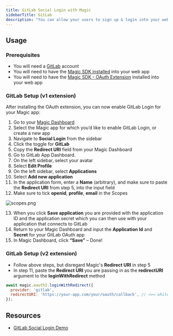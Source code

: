 ```yaml
---
title: GitLab Social Login with Magic
sidebarTitle: GitLab
description: "You can allow your users to sign up & login into your web application with their GitLab account."
---
```



## Usage

### Prerequisites

* You will need a [GitLab](https://gitlab.com/) account
* You will need to have the [Magic SDK installed](/embedded-wallets/sdk/overview) into your web app
* You will need to have the [Magic SDK - OAuth Extension](/embedded-wallets/authentication/login/oauth/oauth-implementation) installed into your web app

### GitLab Setup (v1 extension)

After installing the OAuth extension, you can now enable GitLab Login for your Magic app:

1.  Go to your [Magic Dashboard](https://dashboard.magic.link/login)
2.  Select the Magic app for which you’d like to enable GitLab Login, or create a new app
3.  Navigate to **Social Login** from the sidebar
4.  Click the toggle for **GitLab**
5.  Copy the **Redirect URI** field from your Magic Dashboard
6.  Go to GitLab App Dashboard.
7.  On the left sidebar, select your avatar
8.  Select **Edit Profile**
9.  On the left sidebar, select **Applications**
10. Select **Add new application**
11. In the application form, enter a **Name** (arbitrary), and make sure to paste the **Redirect URI** from step 5, into the input field
12. Make sure to tick **openid**, **profile**, **email** in the Scopes
<Frame>
  <img src="/images/scopes.webp" alt="scopes.png"/>
</Frame>


13. When you click **Save application** you are provided with the application ID and the application secret which you can then use with your application that connects to GitLab
14. Return to your Magic Dashboard and input the **Application Id** and **Secret** for your GitLab OAuth app
15. In Magic Dashboard, click **“Save”** – Done!

### GitLab Setup (v2 extension)

* Follow above steps, but disregard Magic's **Redirect URI** in step 5
* In step 11, paste the **Redirect URI** you are passing in as the **redirectURI** argument to the **loginWithRedirect** method

```javascript JavaScript icon="square-js"
await magic.oauth2.loginWithRedirect({
  provider: 'gitlab',
  redirectURI: 'https://your-app.com/your/oauth/callback', // <== whitelist this with Gitlab
});
```

## Resources

* [GitLab Social Login Demo](https://magic-oauth-v2-dun.vercel.app)

